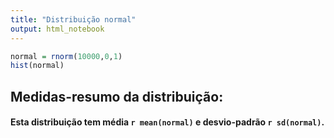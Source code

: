 ---
title: "Distribuição normal"
output: html_notebook
---

```{r echo=FALSE}
normal = rnorm(10000,0,1)
hist(normal)
```

## Medidas-resumo da distribuição:
#### Esta distribuição tem média `r mean(normal)` e desvio-padrão `r sd(normal)`. 